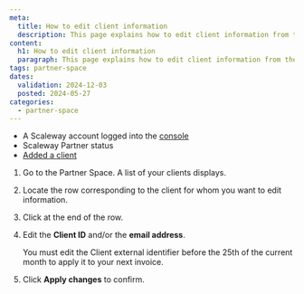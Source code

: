 ```yaml
---
meta:
  title: How to edit client information
  description: This page explains how to edit client information from the Partner Space.
content:
  h1: How to edit client information
  paragraph: This page explains how to edit client information from the Partner Space.
tags: partner-space 
dates:
  validation: 2024-12-03
  posted: 2024-05-27
categories:
  - partner-space
---
```


<Macro id="requirements" />

- A Scaleway account logged into the [console](https://console.scaleway.com)
- Scaleway Partner status
- [Added a client](/partners/partner-space/how-to/add-client/)

1. Go to the Partner Space. A list of your clients displays. 
2. Locate the row corresponding to the client for whom you want to edit information.  
2. Click <Icon name="more" /> at the end of the row.
3. Edit the **Client ID** and/or the **email address**. 

    <Message type="note">
     You must edit the Client external identifier before the 25th of the current month to apply it to your next invoice.
    </Message>
4. Click **Apply changes** to confirm. 